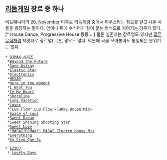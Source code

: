 == [[리듬게임]] 장르 중 하나 ==
비트매니아의 [[20, November]] 이후로 리듬게임 중에서 하우스라는 장르를 달고 나온 곡들을 총칭하는 말이다. 앞이나 뒤에 수식어가 같이 붙는 형식으로 지어지는 경우가 많다.[* House Dance, Progressive House 등등....] 물론 실존하는 장르명도 있지만 [[팝픈뮤직]]처럼 제멋대로 장르명(...)인 경우도 많다. 덕분에 곡을 모아놓아도 통일되는 분위기는 없다.

 * [[DJMAX 시리즈]]
  *[[Beyond the Future]] 
  *[[Gone Astray]]
  *[[Elastic Star]]
  *[[Electronics]]
  *[[HEXAD]]
  *[[Here in the moment]]
  *[[I Want You]]
  *[[In My Heart]]
  *[[Shoreline]]
  *[[Long Vacation]]
  *[[Lover]]
  *[["Luv Flow" Luv Flow ~Funky House Mix~]]
  *[[Space of soul]]
  *[[Sweet Dream]]
  *[[Sweet Shining Shooting Star]]
  *[[Sweet Love]]
  *[["MASAI(DJMAX)" MASAI Electro House Mix]]
  *[[Everything]]
  *[[Yo Creo Que Si]]

 * [[EZ2DJ]]
  * [[Lovely Days]]

